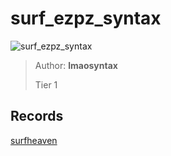 
# surf_ezpz_syntax

![surf_ezpz_syntax](https://raw.githubusercontent.com/Sayt123/SurfMapPics/Maps-and-bonuses/csgo/surf_ezpz_syntax.jpg)

> Author: **lmaosyntax**
>
> Tier 1

## Records

[surfheaven](https://surfheaven.eu/map/surf_ezpz_syntax)
